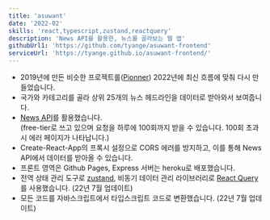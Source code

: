 ```yaml
---
title: 'asuwant'
date: '2022-02'
skills: 'react,typescript,zustand,reactquery'
description: 'News API를 활용한, 뉴스를 골라보는 웹 앱'
githubUrl1: 'https://github.com/tyange/asuwant-frontend'
serviceUrl: 'https://tyange.github.io/asuwant-frontend/'
---
```

 * 2019년에 만든 비슷한 프로젝트를([Pionner](https://github.com/tyange/pionnerApp)) 2022년에 최신 흐름에 맞춰 다시 만들었습니다.
 * 국가와 카테고리를 골라 상위 25개의 뉴스 헤드라인을 데이터로 받아와서 보여줍니다.
 * [News API](https://newsapi.org/)를 활용했습니다.<br/>(free-tier로 쓰고 있으며 요청을 하루에 100회까지 받을 수 있습니다. 100회 초과시 에러 페이지가 나타납니다.)
 * Create-React-App의 프록시 설정으로 CORS 에러를 방지하고, 이를 통해 News API에서 데이터를 받아올 수 있습니다.
 * 프론트 영역은 Github Pages, Express 서버는 heroku로 배포했습니다.
 * 전역 상태 관리 도구로 [zustand](https://github.com/pmndrs/zustand), 비동기 데이터 관리 라이브러리로 [React Query](https://tanstack.com/query/v4/?from=reactQueryV3&original=https://react-query-v3.tanstack.com/)를 사용했습니다. (22년 7월 업데이트)
 * 모든 코드를 자바스크립트에서 타입스크립트 코드로 변환했습니다. (22년 7월 업데이트)
